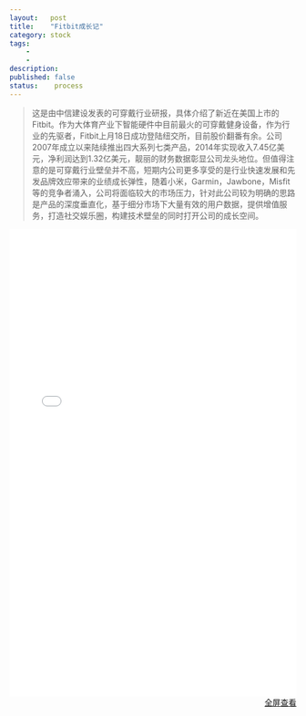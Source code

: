 ```yaml
---
layout:   post
title:    "Fitbit成长记"
category: stock 
tags:     
    -  
    -   
description: 
published: false
status:    process
---
```


> 这是由中信建设发表的可穿戴行业研报，具体介绍了新近在美国上市的Fitbit。作为大体育产业下智能硬件中目前最火的可穿戴健身设备，作为行业的先驱者，Fitbit上月18日成功登陆纽交所，目前股价翻番有余。公司2007年成立以来陆续推出四大系列七类产品，2014年实现收入7.45亿美元，净利润达到1.32亿美元，靓丽的财务数据彰显公司龙头地位。但值得注意的是可穿戴行业壁垒并不高，短期内公司更多享受的是行业快速发展和先发品牌效应带来的业绩成长弹性，随着小米，Garmin，Jawbone，Misfit等的竞争者涌入，公司将面临较大的市场压力，针对此公司较为明确的思路是产品的深度垂直化，基于细分市场下大量有效的用户数据，提供增值服务，打造社交娱乐圈，构建技术壁垒的同时打开公司的成长空间。

<iframe src="/finance/assets/files/Fitbit成长记.pdf" 
style="width:100%; height:820px;" frameborder="0">
</iframe>

<p style="margin-top: 0px; text-align:right;">
<a target="_blank" 
href="/finance/assets/files/Fitbit成长记.pdf">
全屏查看
</a>
</p>


